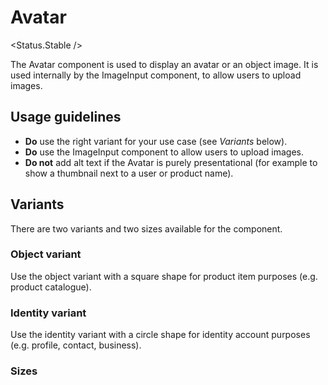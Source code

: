 
# Avatar

<Status.Stable />

The Avatar component is used to display an avatar or an object image. It is used internally by the ImageInput component, to allow users to upload images.

<Story id="avatar--base" />

<Props />

## Usage guidelines

- **Do** use the right variant for your use case (see _Variants_ below).
- **Do** use the ImageInput component to allow users to upload images.
- **Do not** add alt text if the Avatar is purely presentational (for example to show a thumbnail next to a user or product name).

## Variants

There are two variants and two sizes available for the component.

### Object variant

Use the object variant with a square shape for product item purposes (e.g. product catalogue).

<Story id="avatar--object" />

### Identity variant

Use the identity variant with a circle shape for identity account purposes (e.g. profile, contact, business).

<Story id="avatar--identity" />

### Sizes

<Story id="avatar--sizes" />
